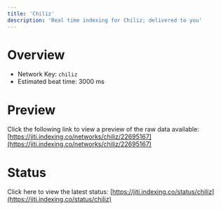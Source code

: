 ```yaml
---
title: 'Chiliz'
description: 'Real time indexing for Chiliz; delivered to you'
---
```


# Overview
- Network Key: `chiliz`
- Estimated beat time: 3000 ms

# Preview
Click the following link to view a preview of the raw data available: [https://jiti.indexing.co/networks/chiliz/22695167](https://jiti.indexing.co/networks/chiliz/22695167)

# Status
Click here to view the latest status: [https://jiti.indexing.co/status/chiliz](https://jiti.indexing.co/status/chiliz)
